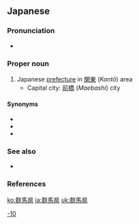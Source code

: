 ==Japanese==
{{ja-kanjitab|ぐん|ま|けん|yomi=o}}
{{wikipedia|Gunma Prefecture}}
{{wikipedia|lang=ja}}

===Pronunciation===
* {{ja-pron|ぐんまけん|acc=3|acc_ref=NHK}}

===Proper noun===
{{ja-pos|proper|kyu=群馬縣|ぐんまけん}}

# Japanese [[prefecture]] in [[関東]] (''Kantō'') area
#* Capital city: [[前橋]] (''Maebashi'') city

====Synonyms====
* {{ja-r|上野|^こうずけ}}
* {{ja-r|上州|^じょうしゅう}}
* {{ja-r|上毛|^じょうもう}}

===See also===
* {{list:prefectures of Japan/ja}}

===References===
<references/>

[[Category:ja:Prefectures of Japan|-10]]

[[ko:群馬県]]
[[ja:群馬県]]
[[uk:群馬県]]